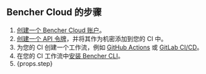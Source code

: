 ## Bencher Cloud 的步骤

1. [创建一个 Bencher Cloud 账户][bencher sign up]。
2. [创建一个 API 令牌][console users tokens add]，并将其作为机密添加到您的 CI 中。
3. 为您的 CI 创建一个工作流，例如 [GitHub Actions][github actions] 或 [GitLab CI/CD][gitlab ci cd]。
4. 在您的 CI 工作流中[安装 Bencher CLI][install bencher cli]。
5. {props.step}

[bencher sign up]: /auth/signup/
[console users tokens add]: /console/users/tokens/add
[github actions]: /zh/docs/how-to/github-actions/
[gitlab ci cd]: /zh/docs/how-to/gitlab-ci-cd/
[install bencher cli]: /zh/docs/how-to/install-cli/
